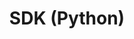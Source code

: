 ---
title: SDK (Python)
sidebarTitle: SDK (Python)
url: "https://langchain-ai.github.io/langgraph/cloud/reference/sdk/python_sdk_ref"
---